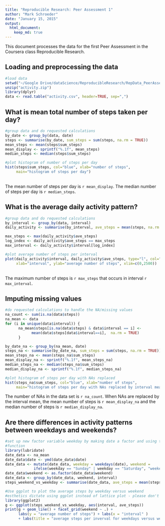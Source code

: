 ```yaml
---
title: "Reproducible Research: Peer Assessment 1"
author: "Mark Schroeder"
date: "January 15, 2015"
output: 
  html_document:
    keep_md: true
---
```


This document processes the data for the first Peer Assessment in the Coursera class Reproducible Research.

## Loading and preprocessing the data
```r
#load data
setwd("~/Google Drive/dataScience/ReproducibleResearch/RepData_PeerAssessment1")
unzip("activity.zip")
library(dplyr)
data <- read.table("activity.csv", header=TRUE, sep=",")
```


## What is mean total number of steps taken per day?
```r
#group data and do requested calculations
by_date <- group_by(data, date)
steps <- summarise(by_date, sum_steps = sum(steps, na.rm = TRUE))
mean_steps <- mean(steps$sum_steps)
mean_display <- sprintf("%.1f", mean_steps)
median_steps <- median(steps$sum_steps)

#plot histogram of number of steps per day
hist(steps$sum_steps, col="blue", xlab="number of steps",
     main="histogram of steps per day")
```
<br>
The mean number of steps per day is `r mean_display`.
The median number of steps per day is `r median_steps`.

## What is the average daily activity pattern?
```r
#group data and do requested calculations
by_interval <- group_by(data, interval)
daily_activity <- summarise(by_interval, ave_steps = mean(steps, na.rm = TRUE))

max_steps <- max(daily_activity$ave_steps)
log_index <- daily_activity$ave_steps == max_steps
max_interval <- daily_activity$interval[log_index]

#plot average number of steps per interval
plot(daily_activity$interval, daily_activity$ave_steps, type="l", col="black", 
     xlab="interval", ylab="average number of steps", xlim=c(0,2500))
```
<br>
The maximum number of steps is `r max_steps` that occurs in interval `r max_interval`.

## Imputing missing values
```r
#do requested calculations to handle the NA/missing values
na_count <- sum(is.na(data$steps))
na_mean <- data
for (i in unique(data$interval)) {
      na_mean$steps[is.na(data$steps) & data$interval == i] <- 
            mean(data$steps[data$interval==i],  na.rm = TRUE)
      }

by_date_na <- group_by(na_mean, date)
steps_na <- summarise(by_date_na, sum_steps = sum(steps, na.rm = TRUE))
mean_steps_na <- mean(steps_na$sum_steps)
mean_display_na <- sprintf("%.1f", mean_steps_na)
median_steps_na <- median(steps_na$sum_steps)
median_display_na <- sprintf("%.1f", median_steps_na)

#plot histogram of steps per day with NAs replaced
hist(steps_na$sum_steps, col="blue", xlab="number of steps",
     main="histogram of steps per day with NAs replaced by interval mean")
```

The number of NAs in the data set is `r na_count`.  When NAs are replaced by the interval mean, the mean number of steps is `r mean_display_na` and the median number of steps is `r median_display_na`.

## Are there differences in activity patterns between weekdays and weekends?
```r
#set up new factor variable weekday by making date a factor and using the weekdays
#function
library(lubridate)
date_data <- na_mean
date_data$date <- ymd(date_data$date)
date_data <- mutate(date_data, weekday = weekdays(date), weekend = 
             ifelse(weekday == "Sunday" | weekday == "Saturday", "weekend", "weekday"))
date_data$weekend <- as.factor(date_data$weekend)
date_data <- group_by(date_data, weekend, interval)
steps_weekend_vs_weekday <- summarise(date_data, ave_steps = mean(steps))

#Use ggplot to plot the average steps by weekday versus weekend
#esthetics dictate using ggplot instead of lattice plot - please don't dock points!
library(ggplot2)
g <- ggplot(steps_weekend_vs_weekday, aes(interval, ave_steps))
print(g + geom_line() + facet_grid(weekend ~ .) + 
      labs(y = "average number of steps") + labs(x = "interval" )
      + labs(title = "average steps per inverval for weekdays versus weekend"))
```



